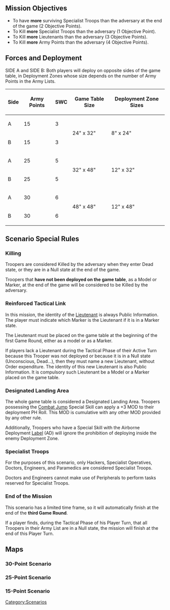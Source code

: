 {{section-scenarios}}


== Mission Objectives ==
* To have '''more''' surviving Specialist Troops than the adversary at the end of the game (2 Objective Points).
* To Kill '''more''' Specialist Troops than the adversary (1 Objective Point).
* To Kill '''more''' Lieutenants than the adversary (3 Objective Points).
* To Kill '''more''' Army Points than the adversary (4 Objective Points).


== Forces and Deployment ==

SIDE A and SIDE B: Both players will deploy on opposite sides of the game table, in Deployment Zones whose size depends on the number of Army Points in the Army Lists.

{| class="wikitable-gamesize"
|-
! Side !! Army Points !! SWC !! Game Table Size !! Deployment Zone Sizes
|-
| A || 15 || 3 || rowspan="2" | 24" x 32" || rowspan="2" | 8" x 24"
|-
| B || 15 || 3
|-
| A || 25 || 5 || rowspan="2" | 32" x 48" || rowspan="2" | 12" x 32"
|-
| B || 25 || 5
|-
| A || 30 || 6 || rowspan="2" | 48" x 48" || rowspan="2" | 12" x 48"
|-
| B || 30 || 6
|}


== Scenario Special Rules ==

=== Killing ===
Troopers are considered Killed by the adversary when they enter Dead state, or they are in a Null state at the end of the game.

Troopers that '''have not been deployed on the game table''', as a Model or Marker, at the end of the game will be considered to be Killed by the adversary.

=== Reinforced Tactical Link ===
In this mission, the identity of the [[Lieutenant]] is always Public Information. The player must indicate which Marker is the Lieutenant if it is in a Marker state.

The Lieutenant must be placed on the game table at the beginning of the first Game Round, either as a model or as a Marker.

If players lack a Lieutenant during the Tactical Phase of their Active Turn because this Trooper was not deployed or because it is in a Null state (Unconscious, Dead…), then they must name a new Lieutenant, without Order expenditure. The identity of this new Lieutenant is also Public Information. It is compulsory such Lieutenant be a Model or a Marker placed on the game table.

=== Designated Landing Area ===
The whole game table is considered a Designated Landing Area. Troopers possessing the [[Combat Jump]] Special Skill can apply a +3 MOD to their deployment PH Roll. This MOD is cumulative with any other MOD provided by any other rule.

Additionally, Troopers who have a Special Skill with the Airborne Deployment [[Label]] (AD) will ignore the prohibition of deploying inside the enemy Deployment Zone.

=== Specialist Troops ===
For the purposes of this scenario, only Hackers, Specialist Operatives, Doctors, Engineers, and Paramedics are considered Specialist Troops.

Doctors and Engineers cannot make use of Peripherals to perform tasks reserved for Specialist Troops.

=== End of the Mission ===
This scenario has a limited time frame, so it will automatically finish at the end of the '''third Game Round'''. 

If a player finds, during the Tactical Phase of his Player Turn, that all Troopers in their Army List are in a Null state, the mission will finish at the end of this Player Turn.


== Maps ==

===30-Point Scenario===
{{image | name=eng-annihilation-map30-1024.jpg | style=512 }}

===25-Point Scenario===
{{image | name=eng-annihilation-map25-1024.jpg | style=512 }}

===15-Point Scenario===
{{image | name=eng-annihilation-map15-1024.jpg | style=512 }}


{{section-scenarios}}






[[Category:Scenarios]]